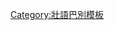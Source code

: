 {{userbox-level
| level = 1
| id    = [[壯語|za]]
| info  = '''俌使内𮀊講啲啲'''[[:Category:za 使用者|話僮]] <br/>Bouxsawj neix rox gangj didi Vahcuengh.
| usercategory = za-1 使用者
| nocat = {{{nocat|}}}
}}<noinclude>
[[Category:壯語巴別模板]]
</noinclude>